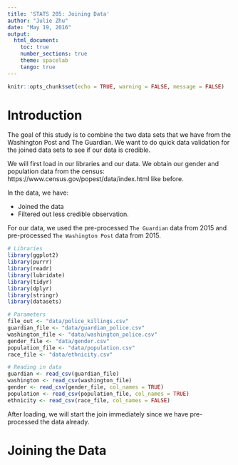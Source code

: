 ```yaml
---
title: 'STATS 205: Joining Data'
author: "Julie Zhu"
date: "May 19, 2016"
output:
  html_document:
    toc: true
    number_sections: true
    theme: spacelab
    tango: true
---
```


```r
knitr::opts_chunk$set(echo = TRUE, warning = FALSE, message = FALSE)
```

# Introduction

The goal of this study is to combine the two data sets that we have from the Washington Post and The Guardian. We want to do quick data validation for the joined data sets to see if our data is credible. 

We will first load in our libraries and our data. We obtain our gender and population data from the census: https://www.census.gov/popest/data/index.html like before. 

In the data, we have:

* Joined the data
* Filtered out less credible observation. 

For our data, we used the pre-processed `The Guardian` data from 2015 and pre-processed `The Washington Post` data from 2015. 

```r
# Libraries
library(ggplot2)
library(purrr)
library(readr)
library(lubridate)
library(tidyr)
library(dplyr)
library(stringr)
library(datasets)

# Parameters
file_out <- "data/police_killings.csv"
guardian_file <- "data/guardian_police.csv"
washington_file <- "data/washington_police.csv"
gender_file <- "data/gender.csv"
population_file <- "data/population.csv"
race_file <- "data/ethnicity.csv"

# Reading in data
guardian <- read_csv(guardian_file)
washington <- read_csv(washington_file)
gender <- read_csv(gender_file, col_names = TRUE)
population <- read_csv(population_file, col_names = TRUE)
ethnicity <- read_csv(race_file, col_names = FALSE)
```

After loading, we will start the join immediately since we have pre-processed the data already. 

# Joining the Data


```r

```

